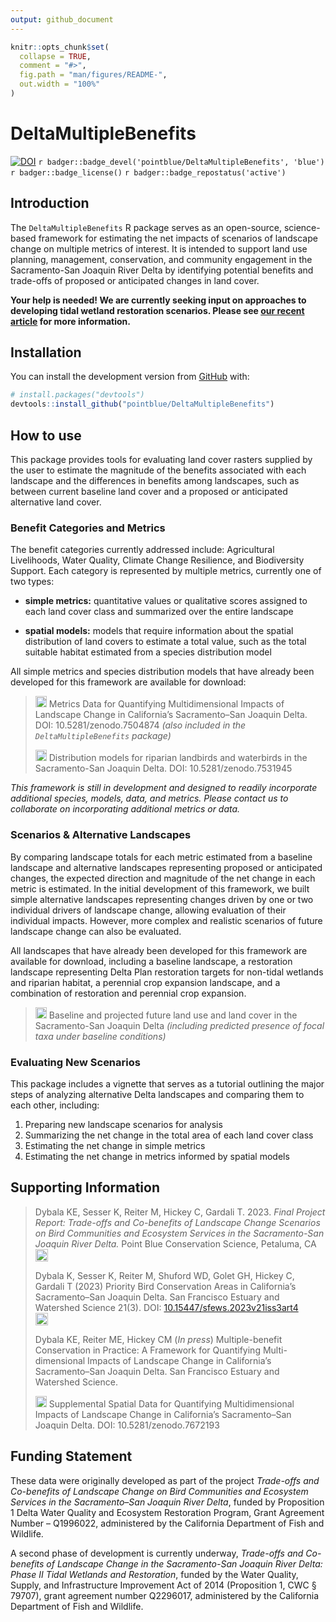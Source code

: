 ```yaml
---
output: github_document
---
```


<!-- README.md is generated from README.Rmd. Please edit that file -->

```r
knitr::opts_chunk$set(
  collapse = TRUE,
  comment = "#>",
  fig.path = "man/figures/README-",
  out.width = "100%"
)
```

<!-- <img src="man/figures/PB_logo_RGB_Full_Color_cs.jpg" align="left" alt="" width="180" /><br><br> -->

# DeltaMultipleBenefits

<!-- badges: start -->

[![DOI](https://zenodo.org/badge/380353580.svg)](https://zenodo.org/badge/latestdoi/380353580) `r badger::badge_devel('pointblue/DeltaMultipleBenefits', 'blue')` `r badger::badge_license()` `r badger::badge_repostatus('active')`

<!-- badges: end -->

## Introduction

The `DeltaMultipleBenefits` R package serves as an open-source, science-based framework for estimating the net impacts of scenarios of landscape change on multiple metrics of interest. It is intended to support land use planning, management, conservation, and community engagement in the Sacramento-San Joaquin River Delta by identifying potential benefits and trade-offs of proposed or anticipated changes in land cover.

**Your help is needed! We are currently seeking input on approaches to developing tidal wetland restoration scenarios. Please see [our recent article](articles/tidal_wetland_restoration.html) for more information.**


## Installation

````{=html}
<!--You can install the released version of DeltaMultipleBenefits from [CRAN](https://CRAN.R-project.org) with:

``` r
install.packages("DeltaMultipleBenefits")
```

And the development version from [GitHub](https://github.com/) with:-->
````

You can install the development version from [GitHub](https://github.com/) with:

``` r
# install.packages("devtools")
devtools::install_github("pointblue/DeltaMultipleBenefits")
```

## How to use

This package provides tools for evaluating land cover rasters supplied by the user to estimate the magnitude of the benefits associated with each landscape and the differences in benefits among landscapes, such as between current baseline land cover and a proposed or anticipated alternative land cover.

### Benefit Categories and Metrics

The benefit categories currently addressed include: Agricultural Livelihoods, Water Quality, Climate Change Resilience, and Biodiversity Support. Each category is represented by multiple metrics, currently one of two types:

-   **simple metrics:** quantitative values or qualitative scores assigned to each land cover class and summarized over the entire landscape

-   **spatial models:** models that require information about the spatial distribution of land covers to estimate a total value, such as the total suitable habitat estimated from a species distribution model

All simple metrics and species distribution models that have already been developed for this framework are available for download:

> [<img src="https://raw.githubusercontent.com/FortAwesome/Font-Awesome/6.x/svgs/solid/arrow-up-right-from-square.svg" width="18" height="18"/>](https://doi.org/10.5281/zenodo.7504874){target="_blank"} Metrics Data for Quantifying Multidimensional Impacts of Landscape Change in California’s Sacramento–San Joaquin Delta. DOI: 10.5281/zenodo.7504874 *(also included in the `DeltaMultipleBenefits` package)*
>
> [<img src="https://raw.githubusercontent.com/FortAwesome/Font-Awesome/6.x/svgs/solid/arrow-up-right-from-square.svg" width="18" height="18"/>](https://doi.org/10.5281/zenodo.7531945){target="_blank"} Distribution models for riparian landbirds and waterbirds in the Sacramento-San Joaquin Delta. DOI: 10.5281/zenodo.7531945

*This framework is still in development and designed to readily incorporate additional species, models, data, and metrics. Please contact us to collaborate on incorporating additional metrics or data.*

### Scenarios & Alternative Landscapes

By comparing landscape totals for each metric estimated from a baseline landscape and alternative landscapes representing proposed or anticipated changes, the expected direction and magnitude of the net change in each metric is estimated. In the initial development of this framework, we built simple alternative landscapes representing changes driven by one or two individual drivers of landscape change, allowing evaluation of their individual impacts. However, more complex and realistic scenarios of future landscape change can also be evaluated.

All landscapes that have already been developed for this framework are available for download, including a baseline landscape, a restoration landscape representing Delta Plan restoration targets for non-tidal wetlands and riparian habitat, a perennial crop expansion landscape, and a combination of restoration and perennial crop expansion.

> [<img src="https://raw.githubusercontent.com/FortAwesome/Font-Awesome/6.x/svgs/solid/arrow-up-right-from-square.svg" width="18" height="18"/>](https://apps.wildlife.ca.gov/bios6/?bookmark=356){target="_blank"} Baseline and projected future land use and land cover in the Sacramento-San Joaquin Delta *(including predicted presence of focal taxa under baseline conditions)*

### Evaluating New Scenarios

This package includes a vignette that serves as a tutorial outlining the major steps of analyzing alternative Delta landscapes and comparing them to each other, including:

1.  Preparing new landscape scenarios for analysis
2.  Summarizing the net change in the total area of each land cover class
3.  Estimating the net change in simple metrics
4.  Estimating the net change in metrics informed by spatial models

## Supporting Information

>Dybala KE, Sesser K, Reiter M, Hickey C, Gardali T. 2023. *Final Project Report: Trade-offs and Co-benefits of Landscape Change Scenarios on Bird Communities and Ecosystem Services in the Sacramento-San Joaquin River Delta.* Point Blue Conservation Science, Petaluma, CA<br> [<img src="https://raw.githubusercontent.com/FortAwesome/Font-Awesome/6.x/svgs/solid/file-pdf.svg" width="20" height="20"/>](https://www.kristendybala.com/files/Dybala2023_DeltaMultipleBenefits_Report.pdf){target="_blank"}
>
>Dybala K, Sesser K, Reiter M, Shuford WD, Golet GH, Hickey C, Gardali T (2023) Priority Bird Conservation Areas in California’s Sacramento–San Joaquin Delta. San Francisco Estuary and Watershed Science 21(3). DOI: [10.15447/sfews.2023v21iss3art4](https://doi.org/10.15447/sfews.2023v21iss3art4)<br> [<img src="https://raw.githubusercontent.com/FortAwesome/Font-Awesome/6.x/svgs/solid/file-pdf.svg" width="20" height="20"/>](https://www.kristendybala.com/files/Dybala2023_PriorityBirdConservationAreas.pdf){target="_blank"}
>
>Dybala KE, Reiter ME, Hickey CM (*In press*) Multiple-benefit Conservation in Practice: A Framework for Quantifying Multi-dimensional Impacts of Landscape Change in California’s Sacramento–San Joaquin Delta. San Francisco Estuary and Watershed Science.
>
>[<img src="https://raw.githubusercontent.com/FortAwesome/Font-Awesome/6.x/svgs/solid/arrow-up-right-from-square.svg" width="18" height="18"/>](https://doi.org/10.5281/zenodo.7672193){target="_blank"} Supplemental Spatial Data for Quantifying Multidimensional Impacts of Landscape Change in California’s Sacramento–San Joaquin Delta. DOI: 10.5281/zenodo.7672193

## Funding Statement

These data were originally developed as part of the project *Trade-offs and Co-benefits of Landscape Change on Bird Communities and Ecosystem Services in the Sacramento–San Joaquin River Delta*, funded by Proposition 1 Delta Water Quality and Ecosystem Restoration Program, Grant Agreement Number – Q1996022, administered by the California Department of Fish and Wildlife.

A second phase of development is currently underway, *Trade-offs and Co-benefits of Landscape Change in the Sacramento-San Joaquin River Delta: Phase II Tidal Wetlands and Restoration*, funded by the Water Quality, Supply, and Infrastructure Improvement Act of 2014 (Proposition 1, CWC § 79707), grant agreement number Q2296017, administered by the California Department of Fish and Wildlife.

